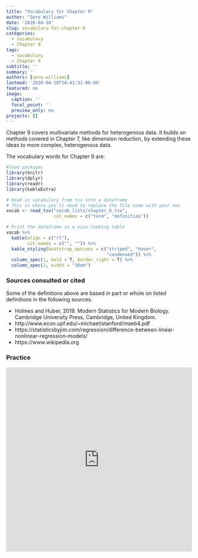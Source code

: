 ```yaml
---
title: "Vocabulary for Chapter 9"
author: "Sere Williams"
date: '2020-04-10'
slug: vocabulary-for-chapter-9
categories:
  - vocabulary
  - Chapter 9
tags:
  - vocabulary
  - Chapter 9
subtitle: ''
summary: ''
authors: [sere-williams]
lastmod: '2020-04-10T14:41:31-06:00'
featured: no
image:
  caption: ''
  focal_point: ''
  preview_only: no
projects: []
---
```


Chapter 9 covers multivariate methods for heterogenous data. It builds on methods covered in Chapter 7, like dimension reduction, by extending these ideas to more complex, heterogenous data.

The vocabulary words for Chapter 9 are:

```r
#load packages
library(knitr)
library(dplyr)
library(readr)
library(kableExtra)

# Read in vocabulary from tsv into a dataframe
# This is where you'll need to replace the file name with your own
vocab <- read_tsv("vocab_lists/chapter_9.tsv",
                  col_names = c("term", "definition"))

# Print the dataframe as a nice-looking table
vocab %>% 
  kable(align = c("rl"), 
        col.names = c("", "")) %>% 
  kable_styling(bootstrap_options = c("striped", "hover",
                                      "condensed")) %>% 
  column_spec(1, bold = T, border_right = T) %>%
  column_spec(2, width = "30em")
```
### Sources consulted or cited

Some of the definitions above are based in part or whole on listed definitions in the following sources.

- Holmes and Huber, 2019. Modern Statistics for Modern Biology. Cambridge University Press, Cambridge, United Kingdom.
- http://www.econ.upf.edu/~michael/stanford/maeb4.pdf
- https://statisticsbyjim.com/regression/difference-between-linear-nonlinear-regression-models/
- https://www.wikipedia.org

### Practice

<iframe src="https://quizlet.com/501633373/flashcards/embed?i=2stug3&x=1jj1" height="500" width="100%" style="border:0"></iframe>

